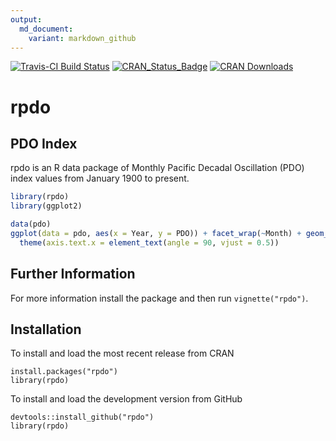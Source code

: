 ```yaml
---
output:
  md_document:
    variant: markdown_github
---
```


<!-- README.md is generated from README.Rmd. Please edit that file -->

[![Travis-CI Build Status](https://travis-ci.org/poissonconsulting/rpdo.svg?branch=master)](https://travis-ci.org/poissonconsulting/rpdo)
[![CRAN_Status_Badge](http://www.r-pkg.org/badges/version/rpdo)](http://cran.r-project.org/package=rpdo)
[![CRAN Downloads](http://cranlogs.r-pkg.org/badges/grand-total/rpdo)](https://hadley.shinyapps.io/cran-downloads)

# rpdo

## PDO Index

rpdo is an R data package of Monthly Pacific Decadal Oscillation (PDO) index 
values from January 1900 to present.

```r
library(rpdo)
library(ggplot2)

data(pdo)
ggplot(data = pdo, aes(x = Year, y = PDO)) + facet_wrap(~Month) + geom_line() +
  theme(axis.text.x = element_text(angle = 90, vjust = 0.5))
```

## Further Information

For more information install the package and then 
run `vignette("rpdo")`.

## Installation

To install and load the most recent release from CRAN
```
install.packages("rpdo")
library(rpdo)
```

To install and load the development version from GitHub
```
devtools::install_github("rpdo")
library(rpdo)
```
